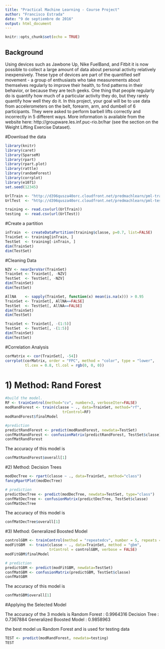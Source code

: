```yaml
---
title: "Practical Machine Learning - Course Project"
author: "Francisco Estrada"
date: "9 de septiembre de 2016"
output: html_document
---
```


```r
knitr::opts_chunk$set(echo = TRUE)
```

## Background

Using devices such as Jawbone Up, Nike FuelBand, and Fitbit it is now possible to collect a large amount of data about personal activity relatively inexpensively. These type of devices are part of the quantified self movement - a group of enthusiasts who take measurements about themselves regularly to improve their health, to find patterns in their behavior, or because they are tech geeks. One thing that people regularly do is quantify how much of a particular activity they do, but they rarely quantify how well they do it. In this project, your goal will be to use data from accelerometers on the belt, forearm, arm, and dumbell of 6 participants. They were asked to perform barbell lifts correctly and incorrectly in 5 different ways. More information is available from the website here: http://groupware.les.inf.puc-rio.br/har (see the section on the Weight Lifting Exercise Dataset).

#Download the data

```r
library(knitr)
library(caret)
library(SparseM)
library(rpart)
library(rpart.plot)
library(rattle)
library(randomForest)
library(corrplot)
library(e1071)
set.seed(12345)
```

```r
UrlTrain <- "http://d396qusza40orc.cloudfront.net/predmachlearn/pml-training.csv"
UrlTest  <- "http://d396qusza40orc.cloudfront.net/predmachlearn/pml-testing.csv"

training <- read.csv(url(UrlTrain))
testing  <- read.csv(url(UrlTest))
```

#Create a partition

```r
inTrain  <- createDataPartition(training$classe, p=0.7, list=FALSE)
TrainSet <- training[inTrain, ]
TestSet  <- training[-inTrain, ]
dim(TrainSet)
dim(TestSet)
```

#Cleaning Data

```r
NZV <- nearZeroVar(TrainSet)
TrainSet <- TrainSet[, -NZV]
TestSet  <- TestSet[, -NZV]
dim(TrainSet)
dim(TestSet)

AllNA    <- sapply(TrainSet, function(x) mean(is.na(x))) > 0.95
TrainSet <- TrainSet[, AllNA==FALSE]
TestSet  <- TestSet[, AllNA==FALSE]
dim(TrainSet)
dim(TestSet)

TrainSet <- TrainSet[, -(1:5)]
TestSet  <- TestSet[, -(1:5)]
dim(TrainSet)
dim(TestSet)
```

#Correlation Analysis
```r
corMatrix <- cor(TrainSet[, -54])
corrplot(corMatrix, order = "FPC", method = "color", type = "lower", 
         tl.cex = 0.8, tl.col = rgb(0, 0, 0))
```

# 1) Method: Rand Forest

```r
#build the model.
RF <- trainControl(method="cv", number=3, verboseIter=FALSE)
modRandForest <- train(classe ~ ., data=TrainSet, method="rf",
                          trControl=RF)
modRandForest$finalModel

#prediction
predictRandForest <- predict(modRandForest, newdata=TestSet)
confMatRandForest <- confusionMatrix(predictRandForest, TestSet$classe)
confMatRandForest
```

The accuracy of this model is
```r
confMatRandForest$overall[1]
```


#2) Method: Decision Trees

```r
modDecTree <- rpart(classe ~ ., data=TrainSet, method="class")
fancyRpartPlot(modDecTree)

# prediction
predictDecTree <- predict(modDecTree, newdata=TestSet, type="class")
confMatDecTree <- confusionMatrix(predictDecTree, TestSet$classe)
confMatDecTree
```

The accuracy of this model is
```r
confMatDecTree$overall[1]
```

#3) Method: Generalized Boosted Model

```r
controlGBM <- trainControl(method = "repeatedcv", number = 5, repeats = 1)
modFitGBM  <- train(classe ~ ., data=TrainSet, method = "gbm",
                    trControl = controlGBM, verbose = FALSE)
modFitGBM$finalModel

# prediction
predictGBM <- predict(modFitGBM, newdata=TestSet)
confMatGBM <- confusionMatrix(predictGBM, TestSet$classe)
confMatGBM
```

The accuracy of this model is
```r
confMatGBM$overall[1]
```

#Applying the Selected Model 

The accuracy of the 3 models is
Random Forest : 0.9964316
Decision Tree : 0.7367884
Generalized Boosted Model : 0.9858963

the best model us Random Forest and is used for testing data

```r
TEST <- predict(modRandForest, newdata=testing)
TEST
```

